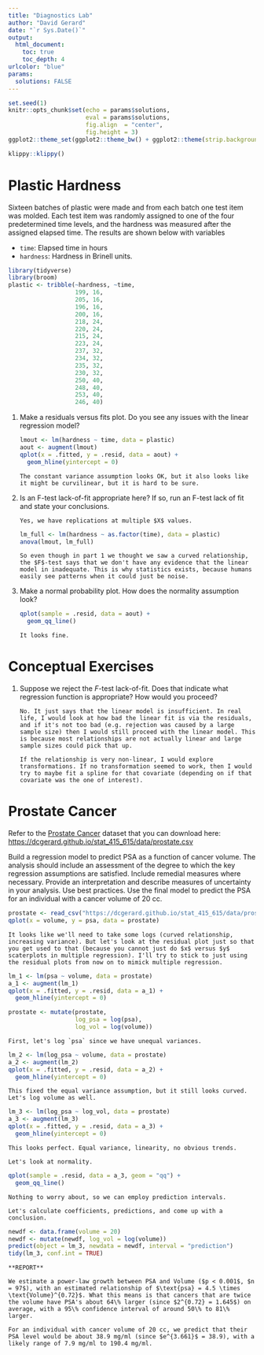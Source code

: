 ```yaml
---
title: "Diagnostics Lab"
author: "David Gerard"
date: "`r Sys.Date()`"
output:  
  html_document:
    toc: true
    toc_depth: 4
urlcolor: "blue"
params:
  solutions: FALSE
---
```


```r
set.seed(1)
knitr::opts_chunk$set(echo = params$solutions, 
                      eval = params$solutions, 
                      fig.align  = "center",
                      fig.height = 3)
ggplot2::theme_set(ggplot2::theme_bw() + ggplot2::theme(strip.background = ggplot2::element_rect(fill = "white")))
```

```r
klippy::klippy()
```

# Plastic Hardness

Sixteen batches of plastic were made and from each batch one test item was molded. Each test item was randomly assigned to one of the four predetermined time levels, and the hardness was measured after the assigned elapsed time. The results are shown below with variables

- `time`: Elapsed time in hours
- `hardness`: Hardness in Brinell units.

```r
library(tidyverse)
library(broom)
plastic <- tribble(~hardness, ~time,
                   199, 16,
                   205, 16,
                   196, 16,
                   200, 16,
                   218, 24,
                   220, 24,
                   215, 24,
                   223, 24,
                   237, 32,
                   234, 32,
                   235, 32,
                   230, 32,
                   250, 40,
                   248, 40,
                   253, 40,
                   246, 40)
```

1. Make a residuals versus fits plot. Do you see any issues with the linear regression model?

    ```r
    lmout <- lm(hardness ~ time, data = plastic)
    aout <- augment(lmout)
    qplot(x = .fitted, y = .resid, data = aout) +
      geom_hline(yintercept = 0)
    ```

    ```block
    The constant variance assumption looks OK, but it also looks like it might be curvilinear, but it is hard to be sure.
    ```

2. Is an F-test lack-of-fit appropriate here? If so, run an F-test lack of fit and state your conclusions.

    ```block
    Yes, we have replications at multiple $X$ values.
    ```
    
    ```r
    lm_full <- lm(hardness ~ as.factor(time), data = plastic)
    anova(lmout, lm_full)
    ```
    
    ```block
    So even though in part 1 we thought we saw a curved relationship, the $F$-test says that we don't have any evidence that the linear model in inadequate. This is why statistics exists, because humans easily see patterns when it could just be noise.
    ```
    
3. Make a normal probability plot. How does the normality assumption look?

    ```r
    qplot(sample = .resid, data = aout) +
      geom_qq_line()
    ```

    ```block
    It looks fine.
    ```
    
# Conceptual Exercises

1. Suppose we reject the $F$-test lack-of-fit. Does that indicate what regression function is appropriate? How would you proceed?

    ```block
    No. It just says that the linear model is insufficient. In real life, I would look at how bad the linear fit is via the residuals, and if it's not too bad (e.g. rejection was caused by a large sample size) then I would still proceed with the linear model. This is because most relationships are not actually linear and large sample sizes could pick that up.
    
    If the relationship is very non-linear, I would explore transformations. If no transformation seemed to work, then I would try to maybe fit a spline for that covariate (depending on if that covariate was the one of interest).
    ```

# Prostate Cancer

Refer to the [Prostate Cancer](https://dcgerard.github.io/stat_415_615/data.html#Prostate_Cancer) dataset that you can download here: <https://dcgerard.github.io/stat_415_615/data/prostate.csv>

Build a regression model to predict PSA as a function of cancer volume. The analysis should include an assessment of the degree to which the key regression assumptions are satisfied. Include remedial measures where necessary. Provide an interpretation and describe measures of uncertainty in your analysis. Use best practices. Use the final model to predict the PSA for an individual with a cancer volume of 20 cc.

```r
prostate <- read_csv("https://dcgerard.github.io/stat_415_615/data/prostate.csv")
qplot(x = volume, y = psa, data = prostate)
```

```block
It looks like we'll need to take some logs (curved relationship, increasing variance). But let's look at the residual plot just so that you get used to that (because you cannot just do $x$ versus $y$ scaterplots in multiple regression). I'll try to stick to just using the residual plots from now on to mimick multiple regression.
```


```r
lm_1 <- lm(psa ~ volume, data = prostate)
a_1 <- augment(lm_1)
qplot(x = .fitted, y = .resid, data = a_1) +
  geom_hline(yintercept = 0)
```

```r
prostate <- mutate(prostate,
                   log_psa = log(psa),
                   log_vol = log(volume))
```

```block
First, let's log `psa` since we have unequal variances.
```

```r
lm_2 <- lm(log_psa ~ volume, data = prostate)
a_2 <- augment(lm_2)
qplot(x = .fitted, y = .resid, data = a_2) +
  geom_hline(yintercept = 0)
```


```block
This fixed the equal variance assumption, but it still looks curved. Let's log volume as well.
```

```r
lm_3 <- lm(log_psa ~ log_vol, data = prostate)
a_3 <- augment(lm_3)
qplot(x = .fitted, y = .resid, data = a_3) +
  geom_hline(yintercept = 0)
```

```block
This looks perfect. Equal variance, linearity, no obvious trends.

Let's look at normality.
```

```r
qplot(sample = .resid, data = a_3, geom = "qq") +
  geom_qq_line()
```

```block
Nothing to worry about, so we can employ prediction intervals.

Let's calculate coefficients, predictions, and come up with a conclusion.
```


```r
newdf <- data.frame(volume = 20)
newdf <- mutate(newdf, log_vol = log(volume))
predict(object = lm_3, newdata = newdf, interval = "prediction")
tidy(lm_3, conf.int = TRUE)
```

```block
**REPORT**

We estimate a power-law growth between PSA and Volume ($p < 0.001$, $n = 97$), with an estimated relationship of $\text{psa} = 4.5 \times \text{Volume}^{0.72}$. What this means is that cancers that are twice the volume have PSA's about 64\% larger (since $2^{0.72} = 1.645$) on average, with a 95\% confidence interval of around 50\% to 81\% larger.

For an individual with cancer volume of 20 cc, we predict that their PSA level would be about 38.9 mg/ml (since $e^{3.661}$ = 38.9), with a likely range of 7.9 mg/ml to 190.4 mg/ml.
```



